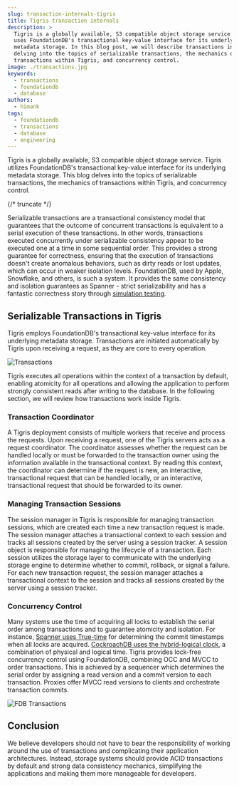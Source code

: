 ```yaml
---
slug: transaction-internals-tigris
title: Tigris transaction internals
description: >
  Tigris is a globally available, S3 compatible object storage service. Tigris
  uses FoundationDB's transactional key-value interface for its underlying
  metadata storage. In this blog post, we will describe transactions in Tigris,
  delving into the topics of serializable transactions, the mechanics of
  transactions within Tigris, and concurrency control.
image: ./transactions.jpg
keywords:
  - transactions
  - foundationdb
  - database
authors:
  - himank
tags:
  - foundationdb
  - transactions
  - database
  - engineering
---
```


Tigris is a globally available, S3 compatible object storage service. Tigris
utilizes FoundationDB's transactional key-value interface for its underlying
metadata storage. This blog delves into the topics of serializable transactions,
the mechanics of transactions within Tigris, and concurrency control.

{/* truncate */}

Serializable transactions are a transactional consistency model that guarantees
that the outcome of concurrent transactions is equivalent to a serial execution
of these transactions. In other words, transactions executed concurrently under
serializable consistency appear to be executed one at a time in some sequential
order. This provides a strong guarantee for correctness, ensuring that the
execution of transactions doesn't create anomalous behaviors, such as dirty
reads or lost updates, which can occur in weaker isolation levels. FoundationDB,
used by Apple, Snowflake, and others, is such a system. It provides the same
consistency and isolation guarantees as Spanner - strict serializability and has
a fantastic correctness story through
[simulation testing](https://apple.github.io/foundationdb/testing.html).

## Serializable Transactions in Tigris

Tigris employs FoundationDB's transactional key-value interface for its
underlying metadata storage. Transactions are initiated automatically by Tigris
upon receiving a request, as they are core to every operation.

![Transactions](./transactions.jpg)

Tigris executes all operations within the context of a transaction by default,
enabling atomicity for all operations and allowing the application to perform
strongly consistent reads after writing to the database. In the following
section, we will review how transactions work inside Tigris.

### Transaction Coordinator

A Tigris deployment consists of multiple workers that receive and process the
requests. Upon receiving a request, one of the Tigris servers acts as a request
coordinator. The coordinator assesses whether the request can be handled locally
or must be forwarded to the transaction owner using the information available in
the transactional context. By reading this context, the coordinator can
determine if the request is new, an interactive, transactional request that can
be handled locally, or an interactive, transactional request that should be
forwarded to its owner.

### Managing Transaction Sessions

The session manager in Tigris is responsible for managing transaction sessions,
which are created each time a new transaction request is made. The session
manager attaches a transactional context to each session and tracks all sessions
created by the server using a session tracker. A session object is responsible
for managing the lifecycle of a transaction. Each session utilizes the storage
layer to communicate with the underlying storage engine to determine whether to
commit, rollback, or signal a failure. For each new transaction request, the
session manager attaches a transactional context to the session and tracks all
sessions created by the server using a session tracker.

### Concurrency Control

Many systems use the time of acquiring all locks to establish the serial order
among transactions and to guarantee atomicity and isolation. For instance,
[Spanner uses True-time](https://www.usenix.org/system/files/conference/osdi12/osdi12-final-16.pdf)
for determining the commit timestamps when all locks are acquired.
[CockroachDB uses the hybrid-logical clock](https://dl.acm.org/doi/pdf/10.1145/3318464.3386134),
a combination of physical and logical time. Tigris provides lock-free
concurrency control using FoundationDB, combining OCC and MVCC to order
transactions. This is achieved by a sequencer which determines the serial order
by assigning a read version and a commit version to each transaction. Proxies
offer MVCC read versions to clients and orchestrate transaction commits.

![FDB Transactions](./fdb-transactions.jpg)

## Conclusion

We believe developers should not have to bear the responsibility of working
around the use of transactions and complicating their application architectures.
Instead, storage systems should provide ACID transactions by default and strong
data consistency mechanics, simplifying the applications and making them more
manageable for developers.
